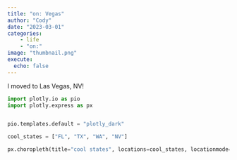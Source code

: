 ```yaml
---
title: "on: Vegas"
author: "Cody"
date: "2023-03-01"
categories: 
    - life
    - "on:"
image: "thumbnail.png"
execute:
  echo: false
---
```


I moved to Las Vegas, NV!


```python
import plotly.io as pio
import plotly.express as px


pio.templates.default = "plotly_dark"

cool_states = ["FL", "TX", "WA", "NV"]

px.choropleth(title="cool states", locations=cool_states, locationmode="USA-states", scope="usa")
```

